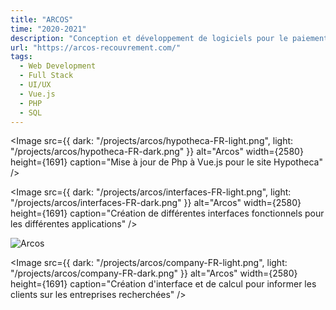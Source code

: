 ```yaml
---
title: "ARCOS"
time: "2020-2021"
description: "Conception et développement de logiciels pour le paiement de créance, la commande d'acte hypothécaire et le suivi des dossiers de recouvrements"
url: "https://arcos-recouvrement.com/"
tags: 
  - Web Development
  - Full Stack
  - UI/UX
  - Vue.js
  - PHP
  - SQL
---
```


<Image
  src={{
    dark: "/projects/arcos/hypotheca-FR-light.png",
    light: "/projects/arcos/hypotheca-FR-dark.png"
  }}
  alt="Arcos"
  width={2580}
  height={1691}
  caption="Mise à jour de Php à Vue.js pour le site Hypotheca"
/>

<Image
  src={{
    dark: "/projects/arcos/interfaces-FR-light.png",
    light: "/projects/arcos/interfaces-FR-dark.png"
  }}
  alt="Arcos"
  width={2580}
  height={1691}
  caption="Création de différentes interfaces fonctionnels pour les différentes applications"
/>

<Image
  src="/projects/arcos/login.png"
  alt="Arcos"
  width={2580}
  height={1691}
  caption="Différentes pages de connexion sur lequel j'ai travaillé"
/>

<Image
  src={{
    dark: "/projects/arcos/company-FR-light.png",
    light: "/projects/arcos/company-FR-dark.png"
  }}
  alt="Arcos"
  width={2580}
  height={1691}
  caption="Création d'interface et de calcul pour informer les clients sur les entreprises recherchées"
/>